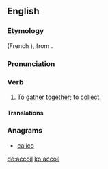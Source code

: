 ==English==

===Etymology===
{{etyl|fro|en}} {{term|acoillir||to receive|lang=fro}} (French {{term|accueillir|lang=fr}}), from {{etyl|la|en}} {{term/t|la|accolligō}}.

===Pronunciation===
{{rfp|lang=en}}

===Verb===
{{en-verb}}

# {{context|transitive|obsolete|lang=en}} To [[gather]] [[together]]; to [[collect]].

====Translations====
{{trans-see|nautical sense|coil}}

===Anagrams===
* [[calico#English|calico]]

[[de:accoil]]
[[ko:accoil]]